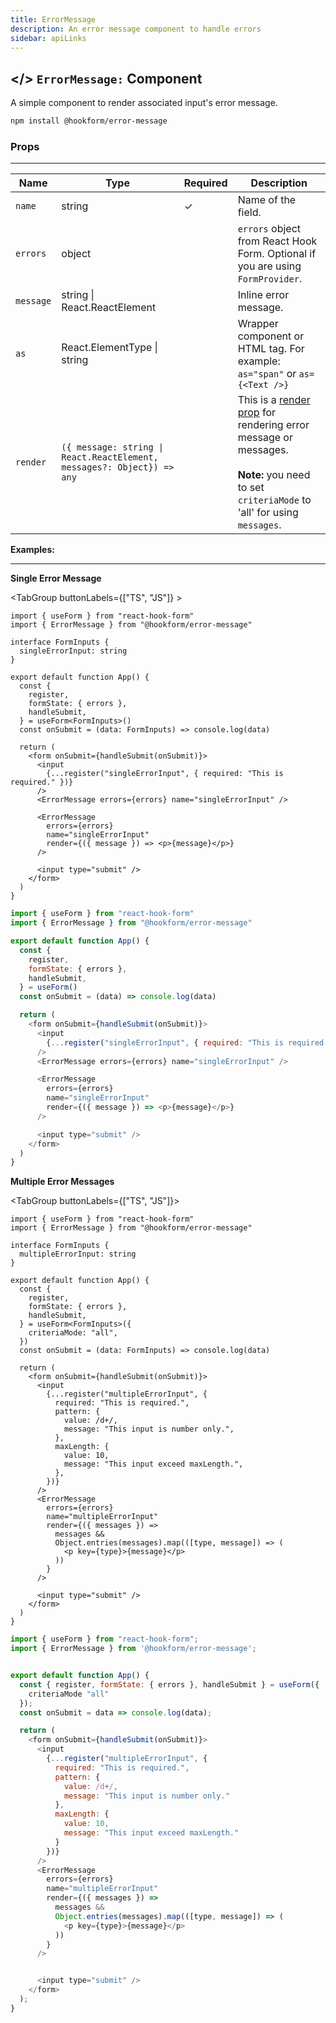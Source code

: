 ```yaml
---
title: ErrorMessage
description: An error message component to handle errors
sidebar: apiLinks
---
```


## \</> `ErrorMessage:` <TypeText>Component</TypeText>

A simple component to render associated input's error message.

```bash
npm install @hookform/error-message
```

### Props

---

| Name      | Type                                                                                        | Required | Description                                                                                                                                                                                   |
| --------- | ------------------------------------------------------------------------------------------- | -------- | --------------------------------------------------------------------------------------------------------------------------------------------------------------------------------------------- |
| `name`    | <TypeText>string</TypeText>                                                                 | ✓        | Name of the field.                                                                                                                                                                            |
| `errors`  | <TypeText>object</TypeText>                                                                 |          | `errors` object from React Hook Form. Optional if you are using `FormProvider`.                                                                                                               |
| `message` | <TypeText>string \| React.ReactElement</TypeText>                                           |          | Inline error message.                                                                                                                                                                         |
| `as`      | <TypeText>React.ElementType \| string</TypeText>                                            |          | Wrapper component or HTML tag. For example: `as="span"` or `as={<Text />}`                                                                                                                    |
| `render`  | <TypeText>`({ message: string \| React.ReactElement, messages?: Object}) => any`</TypeText> |          | This is a [render prop](https://reactjs.org/docs/render-props.html) for rendering error message or messages.<br/><br/>**Note:** you need to set `criteriaMode` to 'all' for using `messages`. |

**Examples:**

---

**Single Error Message**

<TabGroup buttonLabels={["TS", "JS"]} >

```tsx copy sandbox="https://codesandbox.io/s/react-hook-form-v7-ts-errormessage-d1ues"
import { useForm } from "react-hook-form"
import { ErrorMessage } from "@hookform/error-message"

interface FormInputs {
  singleErrorInput: string
}

export default function App() {
  const {
    register,
    formState: { errors },
    handleSubmit,
  } = useForm<FormInputs>()
  const onSubmit = (data: FormInputs) => console.log(data)

  return (
    <form onSubmit={handleSubmit(onSubmit)}>
      <input
        {...register("singleErrorInput", { required: "This is required." })}
      />
      <ErrorMessage errors={errors} name="singleErrorInput" />

      <ErrorMessage
        errors={errors}
        name="singleErrorInput"
        render={({ message }) => <p>{message}</p>}
      />

      <input type="submit" />
    </form>
  )
}
```

```javascript copy sandbox="https://codesandbox.io/s/react-hook-form-v7-errormessage-jufsl"
import { useForm } from "react-hook-form"
import { ErrorMessage } from "@hookform/error-message"

export default function App() {
  const {
    register,
    formState: { errors },
    handleSubmit,
  } = useForm()
  const onSubmit = (data) => console.log(data)

  return (
    <form onSubmit={handleSubmit(onSubmit)}>
      <input
        {...register("singleErrorInput", { required: "This is required." })}
      />
      <ErrorMessage errors={errors} name="singleErrorInput" />

      <ErrorMessage
        errors={errors}
        name="singleErrorInput"
        render={({ message }) => <p>{message}</p>}
      />

      <input type="submit" />
    </form>
  )
}
```

</TabGroup>

**Multiple Error Messages**

<TabGroup buttonLabels={["TS", "JS"]}>

```tsx copy sandbox="https://codesandbox.io/s/react-hook-form-v6-ts-errormessage-multiple-error-messages-forked-sy5f0"
import { useForm } from "react-hook-form"
import { ErrorMessage } from "@hookform/error-message"

interface FormInputs {
  multipleErrorInput: string
}

export default function App() {
  const {
    register,
    formState: { errors },
    handleSubmit,
  } = useForm<FormInputs>({
    criteriaMode: "all",
  })
  const onSubmit = (data: FormInputs) => console.log(data)

  return (
    <form onSubmit={handleSubmit(onSubmit)}>
      <input
        {...register("multipleErrorInput", {
          required: "This is required.",
          pattern: {
            value: /d+/,
            message: "This input is number only.",
          },
          maxLength: {
            value: 10,
            message: "This input exceed maxLength.",
          },
        })}
      />
      <ErrorMessage
        errors={errors}
        name="multipleErrorInput"
        render={({ messages }) =>
          messages &&
          Object.entries(messages).map(([type, message]) => (
            <p key={type}>{message}</p>
          ))
        }
      />

      <input type="submit" />
    </form>
  )
}
```

```javascript copy sandbox="https://codesandbox.io/s/react-hook-form-v7-errormessage-multiple-error-messages-lnvkt"
import { useForm } from "react-hook-form";
import { ErrorMessage } from '@hookform/error-message';


export default function App() {
  const { register, formState: { errors }, handleSubmit } = useForm({
    criteriaMode "all"
  });
  const onSubmit = data => console.log(data);

  return (
    <form onSubmit={handleSubmit(onSubmit)}>
      <input
        {...register("multipleErrorInput", {
          required: "This is required.",
          pattern: {
            value: /d+/,
            message: "This input is number only."
          },
          maxLength: {
            value: 10,
            message: "This input exceed maxLength."
          }
        })}
      />
      <ErrorMessage
        errors={errors}
        name="multipleErrorInput"
        render={({ messages }) =>
          messages &&
          Object.entries(messages).map(([type, message]) => (
            <p key={type}>{message}</p>
          ))
        }
      />


      <input type="submit" />
    </form>
  );
}

```

</TabGroup>
